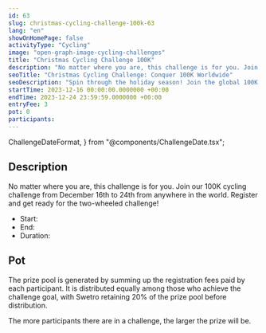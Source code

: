 ```yaml
---
id: 63
slug: christmas-cycling-challenge-100k-63
lang: "en"
showOnHomePage: false
activityType: "Cycling"
image: "open-graph-image-cycling-challenges"
title: "Christmas Cycling Challenge 100K"
description: "No matter where you are, this challenge is for you. Join our 100K cycling challenge from December 16th to 24th from anywhere in the world. Register and get ready for the two-wheeled challenge!"
seoTitle: "Christmas Cycling Challenge: Conquer 100K Worldwide"
seoDescription: "Spin through the holiday season! Join the global 100K cycling challenge from Dec 16-24. Cycle, connect, and win festive prizes."
startTime: 2023-12-16 00:00:00.0000000 +00:00
endTime: 2023-12-24 23:59:59.0000000 +00:00
entryFee: 3
pot: 0
participants:
---
```


  ChallengeDateFormat,
} from "@components/ChallengeDate.tsx";

## Description

No matter where you are, this challenge is for you. Join our 100K cycling challenge from December 16th to 24th from anywhere in the world. Register and get ready for the two-wheeled challenge!

- Start: <ChallengeDate date={frontmatter.startTime} lang={frontmatter.lang} dateFormat={ChallengeDateFormat.Long} client:load />
- End: <ChallengeDate date={frontmatter.endTime} lang={frontmatter.lang} dateFormat={ChallengeDateFormat.Long} client:load />
- Duration: <ChallengeDuration startTime={frontmatter.startTime} endTime={frontmatter.endTime} lang={frontmatter.lang} client:load />

## Pot

The prize pool is generated by summing up the registration fees paid by each participant. It is distributed equally among those who achieve the challenge goal, with Swetro retaining 20% of the prize pool before distribution.

The more participants there are in a challenge, the larger the prize will be.
